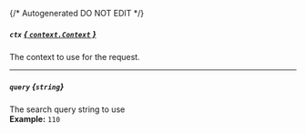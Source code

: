 {/* Autogenerated DO NOT EDIT  */}
##### `ctx` [*{ `context.Context` }*](https://pkg.go.dev/context#Context)
The context to use for the request.

---
##### `query` *{`string`}*
The search query string to use
<br/>
**Example:** `110`


